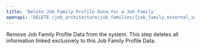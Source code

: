 ```yaml
---
title: 'Delete Job Family Profile Data for a Job Family'
openapi: 'DELETE /job_architecture/job_families/{job_family_external_id}/profile_data/{job_family_profile_data_external_id}'
---
```


Remove Job Family Profile Data from the system. This step deletes all information linked exclusively to this Job Family Profile Data.
